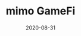 ---
title: mimo GameFi
tag: GameFi,DeFi
status: publish
date: 2020-08-31
slug: A cross-chain decentralized exchange (GameFi) with automated liquidity and 5-sec trade finality
website: https://mimo.exchange
twitter: https://twitter.com/mimoprotocol
logo: /img/mimo GameFi.png
featured_img: https://wp.gcap1.iotex.io/wp-content/uploads/2020/09/mimo-header.png
telegram: https://t.me/mimogroup
---